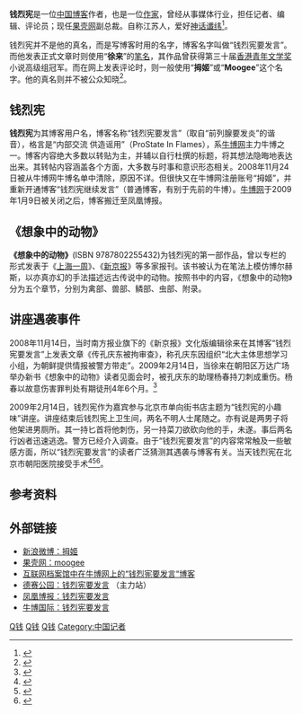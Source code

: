 {{copyedit|time=2013-02-14T02:59:45+00:00}}
{{update|time=2009-08-09T07:04:26+00:00}}
'''钱烈宪'''是一位[[中国|中国]][[博客|博客]]作者，也是一位[[作家|作家]]，曾经从事媒体行业，担任记者、编辑、评论员；现任[[果壳网|果壳网]]副总裁。自称江苏人，爱好[[神话|神话]][[谶纬|谶纬]]<ref>{{cite book zh| author = 徐来| title = 想象中的动物 | publisher = 新星出版社 | date = 2008年10月 | location = | pages = | url = | doi = | id = | isbn = 9787802255432 }}</ref>。

钱烈宪并不是他的真名，而是写博客时用的名字，博客名字叫做“钱烈宪要发言”。而他发表正式文章时则使用“'''徐来'''”的[[笔名|笔名]]，其作品曾获得第三十届[[香港青年文学奖|香港青年文学奖]]小说高级组冠军。而在网上发表评论时，则一般使用“'''拇姬'''”或“'''Moogee'''”这个名字。他的真名则并不被公众知晓<ref>{{cite news| first=| last=| coauthors=| authorlink=| title=书评〈想象中的动物〉：“钱烈宪”发言了| date=2008-12-29| publisher=| url=http://cul.cnwest.com/content/2008-12/29/content_1692531.htm| work=信息时报| pages=| accessdate=2009-02-15| language=| archive-date=2016-03-04| archive-url=https://web.archive.org/web/20160304135545/http://cul.cnwest.com/content/2008-12/29/content_1692531.htm| dead-url=yes}}</ref>。

==钱烈宪==
'''钱烈宪'''为其博客用户名，博客名称“钱烈宪要发言”（取自“前列腺要发炎”的谐音），格言是“内部交流 供造谣用”（ProState In Flames），系[[牛博网|牛博网]]主力牛博之一。博客内容绝大多数以转贴为主，并辅以自行杜撰的标题，将其想法隐晦地表达出来。其转帖内容涵盖各个方面，大多数与时事和意识形态相关。2008年11月24日被从牛博网牛博名单中清除，原因不详。但很快又在牛博网注册账号“拇姬”，并重新开通博客“钱烈宪继续发言”（普通博客，有别于先前的牛博）。[[牛博网|牛博网]]于2009年1月9日被关闭之后，博客搬迁至凤凰博报。

==《想象中的动物》==
'''《想象中的动物》'''(ISBN 9787802255432)为钱烈宪的第一部作品，曾以专栏的形式发表于《[[上海一周|上海一周]]》、《[[新京报|新京报]]》等多家报刊。该书被认为在笔法上模仿博尔赫斯，以亦真亦幻的手法描述远古传说中的动物。按照书中的内容，《想象中的动物》分为五个章节，分别为禽部、兽部、鳞部、虫部、附录。

==讲座遇袭事件==
2008年11月14日，当时南方报业旗下的《新京报》文化版编辑徐来在其博客“钱烈宪要发言”上发表文章《传孔庆东被拘审查》，称孔庆东因组织“北大主体思想学习小组，为朝鲜提供情报被警方带走”。2009年2月14日，当徐来在朝阳区万达广场举办新书《想象中的动物》读者见面会时，被孔庆东的助理杨春持刀刺成重伤。杨春以故意伤害罪判处有期徒刑4年6个月。<ref>{{cite news |title=孔庆东被曝泄露情报 助理刺伤媒体人获刑四年半 |url=http://ent.nfdaily.cn/content/2009-08/07/content_5509329.htm |work=京华时报 |publisher=南方报网 |date=2009-08-07 |accessdate=2013-04-20 |archive-url=https://web.archive.org/web/20100701112717/http://ent.nfdaily.cn/content/2009-08/07/content_5509329.htm |archive-date=2010-07-01 |dead-url=yes }}</ref>

2009年2月14日，钱烈宪作为嘉宾参与北京市单向街书店主题为“钱烈宪的小趣味”讲座。讲座结束后钱烈宪上卫生间，两名不明人士尾随之。亦有说是两男子将他架进男厕所。其一持匕首将他刺伤，另一持菜刀欲砍向他的手，未遂。事后两名行凶者迅速逃逸。警方已经介入调查。由于“钱烈宪要发言”的内容常常触及一些敏感方面，所以“钱烈宪要发言”的读者广泛猜测其遇袭与博客有关。当天钱烈宪在北京市朝阳医院接受手术<ref>{{cite news|url=http://news.163.com/09/0215/06/5263FPIP0001124J.html|title=著名博客作者"钱烈宪"被捅伤 两名嫌犯在逃|author=巫天旭|date=2009-02-15|work=重庆晚报|publisher=网易|accessdate=2009-02-15|pages=|language=|archive-url=https://web.archive.org/web/20090217033059/http://news.163.com/09/0215/06/5263FPIP0001124J.html|archive-date=2009-02-17|dead-url=yes}}</ref><ref>{{cite news|url=http://china.nfdaily.cn/content/2009-02/15/content_4911943.htm|title=著名博客作者“钱烈宪”被捅伤|author=谭人玮|date=2009-02-15|work=南方都市报|publisher=|accessdate=2009-02-15|pages=|language=|archive-url=https://web.archive.org/web/20090217225122/http://china.nfdaily.cn/content/2009-02/15/content_4911943.htm|archive-date=2009-02-17|dead-url=yes}}</ref><ref>{{cite news|url=http://www.guardian.co.uk/world/2009/feb/15/china-blogger-xu-lai-stabbed|title=Chinese blogger Xu Lai stabbed in Beijing bookshop|author=Tania Branigan|date=15 February 2009|work=guardian|publisher=|accessdate=2009-02-16|pages=|language=|archive-date=2009-02-18|archive-url=https://web.archive.org/web/20090218090222/http://www.guardian.co.uk/world/2009/feb/15/china-blogger-xu-lai-stabbed|dead-url=no}}</ref>。

==参考资料==
{{reflist}}

==外部链接==
*[http://weibo.com/u/1261141474?topnav=1&wvr=6&topsug=1 新浪微博：拇姬] {{Wayback|url=http://weibo.com/u/1261141474?topnav=1&wvr=6&topsug=1 |date=20190701180612 }}
*[http://www.guokr.com/i/0058808914/ 果壳网：moogee] {{Wayback|url=http://www.guokr.com/i/0058808914/ |date=20190615035715 }}
*[http://web.archive.org/web/*/http://www.bullog.cn/blogs/moogee/ 互联网档案馆中在牛博网上的“钱烈宪要发言“博客]
*[http://www.de-sci.org/blogs/qianliexian/ 德赛公园：钱烈宪要发言] {{Wayback|url=http://www.de-sci.org/blogs/qianliexian/ |date=20101129171322 }}（主力站）
*[https://web.archive.org/web/20090106191626/http://blog.ifeng.com/1738385.html 凤凰博报：钱烈宪要发言]
*[https://web.archive.org/web/20090218082623/http://www.bullogger.com/blogs/qianliexian/ 牛博国际：钱烈宪要发言]

[[Category:江苏人|Q钱]]
[[Category:中国作家|Q钱]]
[[Category:中国大陆网络作家|Q钱]]
[[Category:中国记者|Category:中国记者]]
